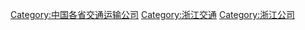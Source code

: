 [[Category:中国各省交通运输公司|Category:中国各省交通运输公司]]
[[Category:浙江交通|Category:浙江交通]]
[[Category:浙江公司|Category:浙江公司]]